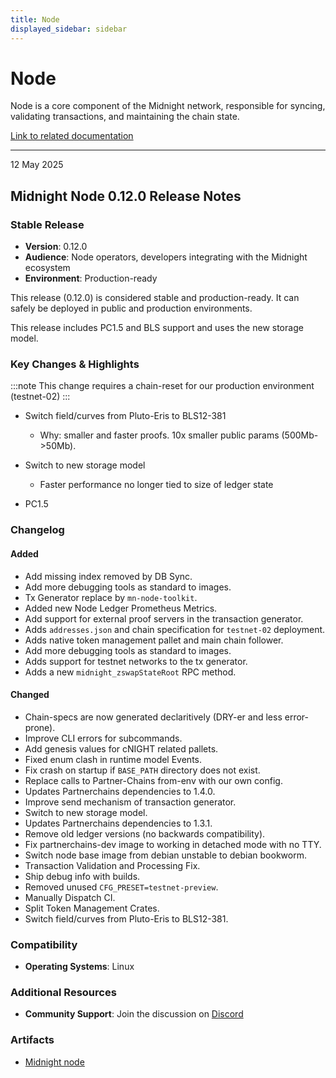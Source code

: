 ```yaml
---
title: Node
displayed_sidebar: sidebar
---
```


# Node

Node is a core component of the Midnight network, responsible for syncing, validating transactions, and maintaining the chain state.

[Link to related documentation](../../develop/nodes-and-dapps/node-endpoints)

---

<div 
  style={{
    marginTop: '0',
    fontSize: '1rem',
    fontWeight: 'normal',
    marginBottom: '0.5rem'
  }}
>
  12 May 2025
</div>

## Midnight Node 0.12.0 Release Notes

### Stable Release

* **Version**: 0.12.0
* **Audience**: Node operators, developers integrating with the Midnight ecosystem
* **Environment**: Production-ready

This release (0.12.0) is considered stable and production-ready. It can safely be deployed in public and production environments.

This release includes PC1.5 and BLS support and uses the new storage model.

### Key Changes & Highlights

:::note
This change requires a chain-reset for our production environment (testnet-02)
:::

* Switch field/curves from Pluto-Eris to BLS12-381
  - Why: smaller and faster proofs. 10x smaller public params (500Mb->50Mb).

* Switch to new storage model
  - Faster performance no longer tied to size of ledger state

* PC1.5


### Changelog

#### Added

- Add missing index removed by DB Sync.
- Add more debugging tools as standard to images.
- Tx Generator replace by `mn-node-toolkit`.
- Added new Node Ledger Prometheus Metrics.
- Add support for external proof servers in the transaction generator.
- Adds `addresses.json` and chain specification for `testnet-02` deployment.
- Adds native token management pallet and main chain follower.
- Add more debugging tools as standard to images.
- Adds support for testnet networks to the tx generator.
- Adds a new `midnight_zswapStateRoot` RPC method.

#### Changed

- Chain-specs are now generated declaritively (DRY-er and less error-prone).
- Improve CLI errors for subcommands.
- Add genesis values for cNIGHT related pallets.
- Fixed enum clash in runtime model Events.
- Fix crash on startup if `BASE_PATH` directory does not exist.
- Replace calls to Partner-Chains from-env with our own config.
- Updates Partnerchains dependencies to 1.4.0.
- Improve send mechanism of transaction generator.
- Switch to new storage model.
- Updates Partnerchains dependencies to 1.3.1.
- Remove old ledger versions (no backwards compatibility).
- Fix partnerchains-dev image to working in detached mode with no TTY.
- Switch node base image from debian unstable to debian bookworm.
- Transaction Validation and Processing Fix.
- Ship debug info with builds.
- Removed unused `CFG_PRESET=testnet-preview`.
- Manually Dispatch CI.
- Split Token Management Crates.
- Switch field/curves from Pluto-Eris to BLS12-381.


### Compatibility

* **Operating Systems**: Linux

### Additional Resources

* **Community Support**: Join the discussion on [Discord](https://discord.com/invite/midnightnetwork)

### Artifacts

- [Midnight node](https://hub.docker.com/r/midnightnetwork/midnight-node)
